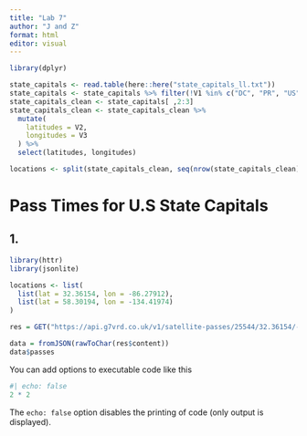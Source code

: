 ```yaml
---
title: "Lab 7"
author: "J and Z"
format: html
editor: visual
---
```


```r
library(dplyr)

state_capitals <- read.table(here::here("state_capitals_ll.txt"))
state_capitals <- state_capitals %>% filter(!V1 %in% c("DC", "PR", "US"))
state_capitals_clean <- state_capitals[ ,2:3]
state_capitals_clean <- state_capitals_clean %>%
  mutate(
    latitudes = V2,
    longitudes = V3
  ) %>%
  select(latitudes, longitudes)

locations <- split(state_capitals_clean, seq(nrow(state_capitals_clean)))  # Split into list of rows

```

# Pass Times for U.S State Capitals

## 1.

```r
library(httr)
library(jsonlite)
```

```r
locations <- list(
  list(lat = 32.36154, lon = -86.27912),
  list(lat = 58.30194, lon = -134.41974)
)
```

```r
res = GET("https://api.g7vrd.co.uk/v1/satellite-passes/25544/32.36154/-86.27912.json")
```


```r
data = fromJSON(rawToChar(res$content))
data$passes
```

You can add options to executable code like this

```r
#| echo: false
2 * 2
```

The `echo: false` option disables the printing of code (only output is displayed).

